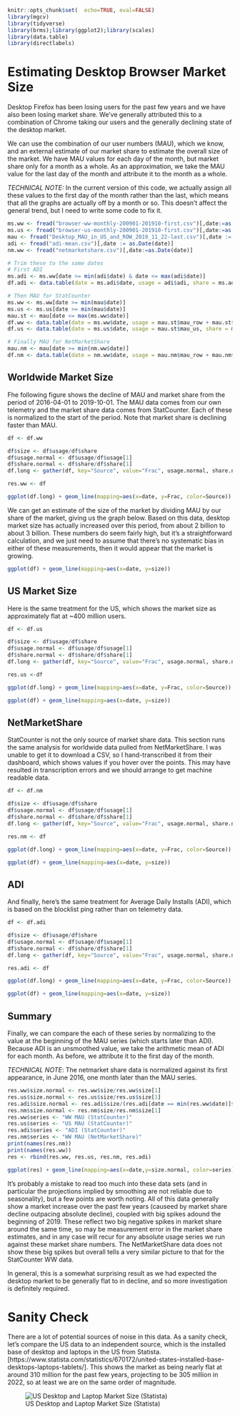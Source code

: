 ```r
knitr::opts_chunk$set(  echo=TRUE, eval=FALSE)
library(mgcv)
library(tidyverse)
library(brms);library(ggplot2);library(scales)
library(data.table)
library(directlabels)
```

# Estimating Desktop Browser Market Size

Desktop Firefox has been losing users for the past few years and we
have also been losing market share. We've generally attributed this to
a combination of Chrome taking our users and the generally declining
state of the desktop market.

We can use the combination of our user numbers (MAU), which we know,
and an external estimate of our market share to estimate the overall
size of the market. We have MAU values for each day of the month, but
market share only for a month as a whole. As an approximation, we
take the MAU value for the last day of the month and attribute it to
the month as a whole.

*TECHNICAL NOTE:* In the current version of this code, we actually
assign all these values to the first day of the month rather than
the last, which means that all the graphs are actually off by a
month or so. This doesn't affect the general trend, but I need
to write some code to fix it.


```r
ms.ww <- fread("browser-ww-monthly-200901-201910-first.csv")[,date:=as.Date(Date)]
ms.us <- fread("browser-us-monthly-200901-201910-first.csv")[,date:=as.Date(Date)]
mau <- fread("Desktop_MAU_in_US_and_ROW_2019_11_22-last.csv")[,date := as.Date(date)]
adi <- fread("adi-mean.csv")[,date := as.Date(date)]
nm.ww <- fread("netmarketshare.csv")[,date:=as.Date(date)]

# Trim these to the same dates
# First ADI
ms.adi <- ms.ww[date >= min(adi$date) & date <= max(adi$date)]
df.adi <- data.table(date = ms.adi$date, usage = adi$adi, share = ms.adi$Firefox/100)

# Then MAU for StatCounter
ms.ww <- ms.ww[date >= min(mau$date)]
ms.us <- ms.us[date >= min(mau$date)]
mau.st <- mau[date <= max(ms.ww$date)]
df.ww <- data.table(date = ms.ww$date, usage = mau.st$mau_row + mau.st$mau_us, share = ms.ww$Firefox/100)
df.us <- data.table(date = ms.us$date, usage = mau.st$mau_us, share = ms.us$Firefox/100)

# Finally MAU for NetMarketShare
mau.nm <- mau[date >= min(nm.ww$date)]
df.nm <- data.table(date = nm.ww$date, usage = mau.nm$mau_row + mau.nm$mau_us, share = nm.ww$Firefox/100)
```


## Worldwide Market Size

Fhe following figure shows the decline of MAU and market share from
the period of 2016-04-01 to 2019-10-01. The MAU data comes from our
own telemetry and the market share data comes from StatCounter.
Each of these is normalized to the start of the period. 
Note that market share is declining faster than MAU.

```r
df <- df.ww

df$size <- df$usage/df$share
df$usage.normal <- df$usage/df$usage[1]
df$share.normal <- df$share/df$share[1]
df.long <- gather(df, key="Source", value="Frac", usage.normal, share.normal)

res.ww <- df
 ```

```r
ggplot(df.long) + geom_line(mapping=aes(x=date, y=Frac, color=Source))
```

We can get an estimate of the size of the market by dividing MAU
by our share of the market, giving us the graph below. Based on
this data, desktop market size has actually increased over
this period, from about 2 billion to about 3 billion. These numbers
do seem fairly high, but it's a straightforward calculation,
and we just need to assume that there's no systematic bias
in either of these measurements, then it would appear that
the market is growing.


```r
ggplot(df) + geom_line(mapping=aes(x=date, y=size))
```

## US Market Size


Here is the same treatment for the US, which shows the market size
as approximately flat at ~400 million users.

```r
df <- df.us

df$size <- df$usage/df$share
df$usage.normal <- df$usage/df$usage[1]
df$share.normal <- df$share/df$share[1]
df.long <- gather(df, key="Source", value="Frac", usage.normal, share.normal)

res.us <-df
 ```


```r
ggplot(df.long) + geom_line(mapping=aes(x=date, y=Frac, color=Source))
```

```r
ggplot(df) + geom_line(mapping=aes(x=date, y=size))
```

## NetMarketShare

StatCounter is not the only source of market share data. This section runs
the same analysis for worldwide data pulled from NetMarketShare. I was
unable to get it to download a CSV, so I hand-transcribed it from their
dashboard, which shows values if you hover over the points. This may
have resulted in transcription errors and we should arrange to get
machine readable data.


```r
df <- df.nm

df$size <- df$usage/df$share
df$usage.normal <- df$usage/df$usage[1]
df$share.normal <- df$share/df$share[1]
df.long <- gather(df, key="Source", value="Frac", usage.normal, share.normal)

res.nm <- df
```


```r
ggplot(df.long) + geom_line(mapping=aes(x=date, y=Frac, color=Source))
```

```r
ggplot(df) + geom_line(mapping=aes(x=date, y=size))
```

## ADI

And finally, here's the same treatment for Average Daily Installs (ADI), which is based on the
blocklist ping rather than on telemetry data.


```r
df <- df.adi

df$size <- df$usage/df$share
df$usage.normal <- df$usage/df$usage[1]
df$share.normal <- df$share/df$share[1]
df.long <- gather(df, key="Source", value="Frac", usage.normal, share.normal)

res.adi <- df
 ```


```r
ggplot(df.long) + geom_line(mapping=aes(x=date, y=Frac, color=Source))
```

```r
ggplot(df) + geom_line(mapping=aes(x=date, y=size))
```

## Summary

Finally, we can compare the each of these series by normalizing to the
value at the beginning of the MAU series (which starts later than ADI).
Because ADI is an unsmoothed value, we take the arithmetic mean of
ADI for each month. As before, we attribute it to the first day of
the month.

*TECHNICAL NOTE*: The netmarket share data is normalized against its first
appearance, in June 2016, one month later than the MAU series.

```r
res.ww$size.normal <- res.ww$size/res.ww$size[1]
res.us$size.normal <- res.us$size/res.us$size[1]
res.adi$size.normal <- res.adi$size/(res.adi[date == min(res.ww$date)]$size[1])
res.nm$size.normal <- res.nm$size/res.nm$size[1]
res.ww$series <- "WW MAU (StatCounter)"
res.us$series <- "US MAU (StatCounter)"
res.adi$series <- "ADI (StatCounter)"
res.nm$series <- "WW MAU (NetMarketShare)"
print(names(res.nm))
print(names(res.ww))
res <- rbind(res.ww, res.us, res.nm, res.adi)
```

```r
ggplot(res) + geom_line(mapping=aes(x=date,y=size.normal, color=series)) + geom_smooth(mapping=aes(x=date,y=size.normal, color=series))

```

It's probably a mistake to read too much into these data sets (and in
particular the projections implied by smoothing are not reliable due
to seasonality), but a few points are worth noting. All of this data
generally show a market increase over the past few years (causeed by
market share decline outpacing absolute decline), coupled with big
spikes adound the beginning of 2019. These reflect two big negative
spikes in market share around the same time, so may be measurement
error in the market share estimates, and in any case will recur for
any absolute usage series we run against these market share
numbers. The NetMarketShare data does not show these big spikes
but overall tells a very similar picture to that for the
StatCounter WW data.

In general, this is a somewhat surprising result as we had expected
the desktop market to be generally flat to in decline, and so more
investigation is definitely required.


# Sanity Check

There are a lot of potential sources of noise in this data. As a sanity
check, let's compare the US data to an independent source, which is the
installed base of desktop and laptops in the US from Statista. [https://www.statista.com/statistics/670172/united-states-installed-base-desktops-laptops-tablets/]. This shows the market as being nearly flat
at around 310 million for the past few years, projecting to be 305
million in 2022, so at least we are on the same order of
magnitude.

![US Desktop and Laptop Market Size (Statista)](statista-market-size.png)
